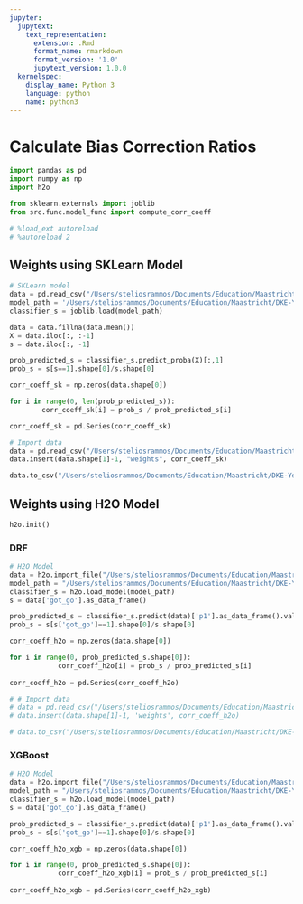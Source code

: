 ```yaml
---
jupyter:
  jupytext:
    text_representation:
      extension: .Rmd
      format_name: rmarkdown
      format_version: '1.0'
      jupytext_version: 1.0.0
  kernelspec:
    display_name: Python 3
    language: python
    name: python3
---
```


# Calculate Bias Correction Ratios

```python
import pandas as pd
import numpy as np 
import h2o

from sklearn.externals import joblib
from src.func.model_func import compute_corr_coeff
```

```python
# %load_ext autoreload
# %autoreload 2
```

## Weights using SKLearn Model

```python
# SKLearn model
data = pd.read_csv("/Users/steliosrammos/Documents/Education/Maastricht/DKE-Year3/BachelorThesis/bachelor_thesis/data/processed/classifier_s/data_classifier_s.csv", sep=";")
model_path = '/Users/steliosrammos/Documents/Education/Maastricht/DKE-Year3/BachelorThesis/bachelor_thesis/models/classifier_s/calibrated/classifier_s_sklearn.sav'
classifier_s = joblib.load(model_path)

data = data.fillna(data.mean())
X = data.iloc[:, :-1]
s = data.iloc[:, -1]

prob_predicted_s = classifier_s.predict_proba(X)[:,1]
prob_s = s[s==1].shape[0]/s.shape[0]

corr_coeff_sk = np.zeros(data.shape[0])

for i in range(0, len(prob_predicted_s)):
        corr_coeff_sk[i] = prob_s / prob_predicted_s[i]

corr_coeff_sk = pd.Series(corr_coeff_sk)
```

```python
# Import data
data = pd.read_csv("/Users/steliosrammos/Documents/Education/Maastricht/DKE-Year3/BachelorThesis/bachelor_thesis/data/processed/classifier_y/data_classifier_y.csv",sep=";")
data.insert(data.shape[1]-1, "weights", corr_coeff_sk)

data.to_csv("/Users/steliosrammos/Documents/Education/Maastricht/DKE-Year3/BachelorThesis/bachelor_thesis/data/processed/classifier_y/weighted/data_classifier_y_weighted_sklearn.csv", sep=";", index=False)
```

## Weights using H2O Model

```python
h2o.init()
```

### DRF

```python
# H2O Model
data = h2o.import_file("/Users/steliosrammos/Documents/Education/Maastricht/DKE-Year3/BachelorThesis/bachelor_thesis/data/processed/classifier_s/data_classifier_s.csv")
model_path = "/Users/steliosrammos/Documents/Education/Maastricht/DKE-Year3/BachelorThesis/bachelor_thesis/models/classifier_s/calibrated/classifier_s_h2o/Grid_DRF_py_9_sid_8e50_model_python_1552985644490_1_model_37"
classifier_s = h2o.load_model(model_path)
s = data['got_go'].as_data_frame()

prob_predicted_s = classifier_s.predict(data)['p1'].as_data_frame().values
prob_s = s[s['got_go']==1].shape[0]/s.shape[0]

corr_coeff_h2o = np.zeros(data.shape[0])

for i in range(0, prob_predicted_s.shape[0]):
            corr_coeff_h2o[i] = prob_s / prob_predicted_s[i]
        
corr_coeff_h2o = pd.Series(corr_coeff_h2o)
```

```python
# # Import data
# data = pd.read_csv("/Users/steliosrammos/Documents/Education/Maastricht/DKE-Year3/BachelorThesis/bachelor_thesis/data/processed/classifier_y/data_classifier_y.csv",sep=";")
# data.insert(data.shape[1]-1, 'weights', corr_coeff_h2o)

# data.to_csv("/Users/steliosrammos/Documents/Education/Maastricht/DKE-Year3/BachelorThesis/bachelor_thesis/data/processed/classifier_y/weighted/data_classifier_y_weighted_h2o.csv", sep=";", index=False)
```

### XGBoost

```python
# H2O Model
data = h2o.import_file("/Users/steliosrammos/Documents/Education/Maastricht/DKE-Year3/BachelorThesis/bachelor_thesis/data/processed/classifier_s/data_classifier_s.csv")
model_path = "/Users/steliosrammos/Documents/Education/Maastricht/DKE-Year3/BachelorThesis/bachelor_thesis/models/classifier_s/classifier_s_h2o/Grid_XGBoost_py_6_sid_b138_model_python_1552985644490_43235_model_12"
classifier_s = h2o.load_model(model_path)
s = data['got_go'].as_data_frame()

prob_predicted_s = classifier_s.predict(data)['p1'].as_data_frame().values
prob_s = s[s['got_go']==1].shape[0]/s.shape[0]

corr_coeff_h2o_xgb = np.zeros(data.shape[0])

for i in range(0, prob_predicted_s.shape[0]):
            corr_coeff_h2o_xgb[i] = prob_s / prob_predicted_s[i]
        
corr_coeff_h2o_xgb = pd.Series(corr_coeff_h2o_xgb)
```

```python

```
